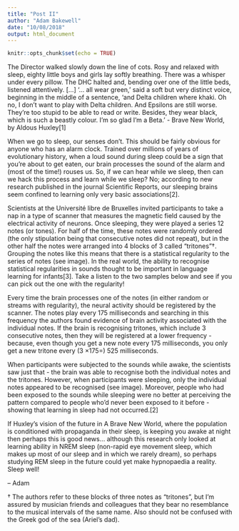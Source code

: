 ```yaml
---
title: "Post II"
author: "Adam Bakewell"
date: "10/08/2018"
output: html_document
---
```


```r
knitr::opts_chunk$set(echo = TRUE)
```

The Director walked slowly down the line of cots. Rosy and relaxed with sleep, eighty little boys and girls lay softly breathing. There was a whisper under every pillow. The DHC halted and, bending over one of the little beds, listened attentively. […]
    '… all wear green,' said a soft but very distinct voice, beginning in the middle of a sentence, 'and Delta children where khaki. Oh no, I don't want to play with Delta children. And Epsilons are still worse. They're too stupid to be able to read or write. Besides, they wear black, which is such a beastly colour. I'm so glad I'm a Beta.'
- Brave New World, by Aldous Huxley[1]

When we go to sleep, our senses don't. This should be fairly obvious for anyone who has an alarm clock. Trained over millions of years of evolutionary history, when a loud sound during sleep could be a sign that you're about to get eaten, our brain processes the sound of the alarm and (most of the time!) rouses us. So, if we can hear while we sleep, then can we hack this process and learn while we sleep? No; according to new research published in the journal Scientific Reports, our sleeping brains seem confined to learning only very basic associations[2].

Scientists at the Université libre de Bruxelles invited participants to take a nap in a type of scanner that measures the magnetic field caused by the electrical activity of neurons. Once sleeping, they were played a series 12 notes (or tones). For half of the time, these notes were randomly ordered (the only stipulation being that consecutive notes did not repeat), but in the other half the notes were arranged into 4 blocks of 3 called "tritones"†. Grouping the notes like this means that there is a statistical regularity to the series of notes (see image). In the real world, the ability to recognise statistical regularities in sounds thought to be important in language learning for infants[3]. Take a listen to the two samples below and see if you can pick out the one with the regularity!

Every time the brain processes one of the notes (in either random or streams with regularity), the neural activity should be registered by the scanner. The notes play every 175 milliseconds and searching in this frequency the authors found evidence of brain activity associated with the individual notes. If the brain is recognising tritones, which include 3 consecutive notes, then they will be registered at a lower frequency - because, even though you get a new note every 175 milliseconds, you only get a new tritone every (3 ×175=) 525 milliseconds.

When participants were subjected to the sounds while awake, the scientists saw just that - the brain was able to recognise both the individual notes and the tritones. However, when participants were sleeping, only the individual notes appeared to be recognised (see image). Moreover, people who had been exposed to the sounds while sleeping were no better at perceiving the pattern compared to people who'd never been exposed to it before - showing that learning in sleep had not occurred.[2]

If Huxley's vision of the future in A Brave New World, where the population is conditioned with propaganda in their sleep, is keeping you awake at night then perhaps this is good news... although this research only looked at learning ability in NREM sleep (non-rapid eye movement sleep, which makes up most of our sleep and in which we rarely dream), so perhaps studying REM sleep in the future could yet make hypnopaedia a reality. Sleep well!

-- Adam

† The authors refer to these blocks of three notes as "tritones", but I'm assured by musician friends and colleagues that they bear no resemblance to the musical intervals of the same name. Also should not be confused with the Greek god of the sea (Ariel's dad).
